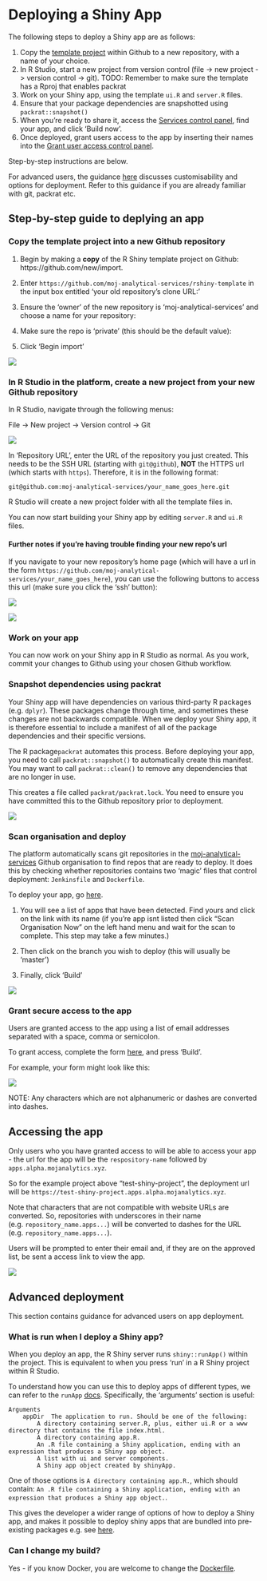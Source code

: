 # Deploying a Shiny App

The following steps to deploy a Shiny app are as follows:

1. Copy the [template project](https://github.com/moj-analytical-services/rshiny-example) within Github to a new repository, with a name of your choice.
2. In R Studio, start a new project from version control (file -> new project -> version control -> git).   TODO:  Remember to make sure the template has a Rproj that enables packrat
3. Work on your Shiny app, using the template `ui.R` and `server.R` files.  
4. Ensure that your package dependencies are snapshotted using `packrat::snapshot()`
5. When you're ready to share it, access the [Services control panel](https://jenkins.services.alpha.mojanalytics.xyz/), find your app, and click 'Build now'.
6. Once deployed, grant users access to the app by inserting their names into the [Grant user access control panel](https://controlpanel.services.alpha.mojanalytics.xyz/).

Step-by-step instructions are below.

For advanced users, the guidance [here][Advanced deployment] discusses customisability and options for deployment.  Refer to this guidance if you are already familiar with git, packrat etc.

## Step-by-step guide to deplying an app

### Copy the template project into a new Github repository

1. Begin by making a **copy** of the R Shiny template project on Github: https://github.com/new/import.  

2. Enter `https://github.com/moj-analytical-services/rshiny-template` in the input box entitled 'your old repository’s clone URL:'

3. Ensure the 'owner' of the new repository is 'moj-analytical-services' and choose a name for your repository:

4. Make sure the repo is 'private' (this should be the default value):

5. Click 'Begin import'


![](images/shiny/github_shiny_import.gif)


### In R Studio in the platform, create a new project from your new Github repository

In R Studio, navigate through the following menus:

File -> New project -> Version control -> Git

![](images/shiny/github_shiny_rstudio.gif)

In 'Repository URL', enter the URL of the repository you just created.  This needs to be the SSH URL (starting with `git@github`), **NOT** the HTTPS url (which starts with `https`). Therefore, it is in the following format:

```
git@github.com:moj-analytical-services/your_name_goes_here.git
```

R Studio will create a new project folder with all the template files in.  

You can now start building your Shiny app by editing `server.R` and `ui.R` files.

#### Further notes if you're having trouble finding your new repo's url

If you navigate to your new repository's home page (which will have a url in the form `https://github.com/moj-analytical-services/your_name_goes_here`), you can use the following buttons to access this url (make sure you click the 'ssh' button):

![](images/shiny/use_ssh.PNG)

![](images/shiny/ssh_url.PNG)


### Work on your app

You can now work on your Shiny app in R Studio as normal.  As you work, commit your changes to Github using your chosen Github workflow.

### Snapshot dependencies using packrat

Your Shiny app will have dependencies on various third-party R packages (e.g. `dplyr`).  These packages change through time, and sometimes these changes are not backwards compatible.  When we deploy your Shiny app, it is therefore essential to include a manifest of all of the package dependencies and their specific versions.

The R package`packrat` automates this process.  Before deploying your app, you need to call `packrat::snapshot()` to automatically create this manifest.  You may want to call `packrat::clean()` to remove any dependencies that are no longer in use.

This creates a file called `packrat/packrat.lock`.  You need to ensure you have committed this to the Github repository prior to deployment.

![](images/shiny/github_packrat_snapshot.gif)

### Scan organisation and deploy

The platform automatically scans git repositories in the [moj-analytical-services](https://github.com/moj-analytical-services/) Github organisation to find repos that are ready to deploy.  It does this by checking whether repositories contains two 'magic' files that control deployment:  `Jenkinsfile` and `Dockerfile`.

To deploy your app, go [here](https://jenkins.services.alpha.mojanalytics.xyz/job/moj-analytical-services-github/).  

1. You will see a list of apps that have been detected.  Find yours and click on the link with its name (if you're app isnt listed then click "Scan Organisation Now" on the left hand menu and wait for the scan to complete. This step may take a few minutes.)

2. Then click on the branch you wish to deploy (this will usually be 'master')

3. Finally, click 'Build'

![](images/shiny/jenkins_build.gif)



### Grant secure access to the app

Users are granted access to the app using a list of email addresses separated with a space, comma or semicolon.

To grant access, complete the form [here](https://controlpanel.services.alpha.mojanalytics.xyz/job/grant-access-to-app/build?delay=0sec), and press 'Build'.

For example, your form might look like this:

![](images/shiny/jenkins_email.gif)

NOTE:  Any characters which are not alphanumeric or dashes are converted into dashes.  



## Accessing the app

Only users who you have granted access to will be able to access your app - the url for the app will be the `respository-name` followed by `apps.alpha.mojanalytics.xyz`.

So for the example project above "test-shiny-project", the deployment url will be `https://test-shiny-project.apps.alpha.mojanalytics.xyz`. 

Note that characters that are not compatible with website URLs are converted. So, repositories with underscores in their name (e.g. `repository_name.apps...`) will be converted to dashes for the URL (e.g. `repository_name.apps...`). 

Users will be prompted to enter their email and, if they are on the approved list, be sent a access link to view the app.

![](images/shiny/shiny_app_auth.gif)



## Advanced deployment

This section contains guidance for advanced users on app deployment.

### What is run when I deploy a Shiny app?

When you deploy an app, the R Shiny server runs `shiny::runApp()` within the project.  This is equivalent to when you press 'run' in a R Shiny project within R Studio.

To understand how you can use this to deploy apps of different types, we can refer to the `runApp` [docs](https://shiny.rstudio.com/reference/shiny/latest/runApp.html).  Specifically, the 'arguments' section is useful:

```
Arguments
	appDir	The application to run. Should be one of the following:
		A directory containing server.R, plus, either ui.R or a www directory that contains the file index.html.
		A directory containing app.R.
		An .R file containing a Shiny application, ending with an expression that produces a Shiny app object.
		A list with ui and server components.
		A Shiny app object created by shinyApp.
```

One of those options is `A directory containing app.R.`, which should contain: `An .R file containing a Shiny application, ending with an expression that produces a Shiny app object.`.

This gives the developer a wider range of options of how to deploy a Shiny app, and makes it possible to deploy shiny apps that are bundled into pre-existing packages e.g. see [here](https://github.com/RobinL/costmodelr/blob/b328902026bd1cce5d17b487e310c59725ea4d62/R/shiny_explorer.r#L20).

### Can I change my build?

Yes - if you know Docker, you are welcome to change the
[Dockerfile](https://github.com/moj-analytical-services/rshiny-template/blob/master/Dockerfile).
